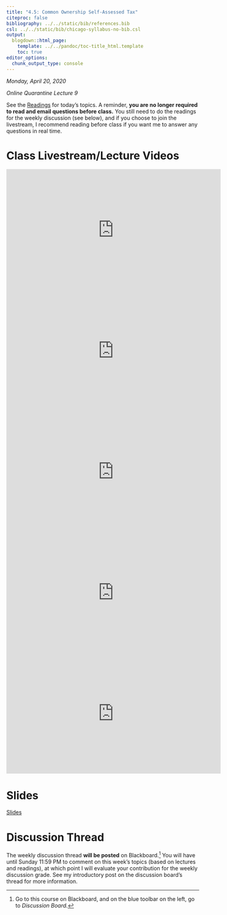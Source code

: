 ```yaml
---
title: "4.5: Common Ownership Self-Assessed Tax"
citeproc: false
bibliography: ../../static/bib/references.bib
csl: ../../static/bib/chicago-syllabus-no-bib.csl
output:
  blogdown::html_page:
    template: ../../pandoc/toc-title_html.template
    toc: true
editor_options: 
  chunk_output_type: console
---
```


*Monday, April 20, 2020*

*Online Quarantine Lecture 9*

See the [<i class="fas fa-book-reader"></i> Readings](/reading/4.5-reading) for today's topics. A reminder, **you are no longer required to read and email questions before class.** You still need to do the readings for the weekly discussion (see below), and if you choose to join the livestream, I recommend reading before class if you want me to answer any questions in real time.

# Class Livestream/Lecture Videos

<iframe width="560" height="315" src="https://www.youtube.com/embed/5znk7r_P_CI" frameborder="0" allow="accelerometer; autoplay; encrypted-media; gyroscope; picture-in-picture" allowfullscreen></iframe>

<iframe width="560" height="315" src="https://www.youtube.com/embed/jq3A_tbKa6o" frameborder="0" allow="accelerometer; autoplay; encrypted-media; gyroscope; picture-in-picture" allowfullscreen></iframe>

<iframe width="560" height="315" src="https://www.youtube.com/embed/SdDQOZPeBaE" frameborder="0" allow="accelerometer; autoplay; encrypted-media; gyroscope; picture-in-picture" allowfullscreen></iframe>

<iframe width="560" height="315" src="https://www.youtube.com/embed/JEzpeA1hHkM" frameborder="0" allow="accelerometer; autoplay; encrypted-media; gyroscope; picture-in-picture" allowfullscreen></iframe>

<iframe width="560" height="315" src="https://www.youtube.com/embed/QaEmV6GQfUE" frameborder="0" allow="accelerometer; autoplay; encrypted-media; gyroscope; picture-in-picture" allowfullscreen></iframe>

# Slides

[<i class="fas fa-chalkboard-teacher"></i> Slides](/slides/4.5-slides)

# Discussion Thread

The weekly discussion thread **will be posted** on Blackboard.^[Go to this course on Blackboard, and on the blue toolbar on the left, go to *Discussion Board.*] You will have until Sunday 11:59 PM to comment on this week's topics (based on lectures and readings), at which point I will evaluate your contribution for the weekly discussion grade. See my introductory post on the discussion board's thread for more information.